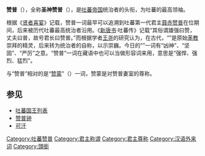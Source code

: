'''赞普'''（{{Bo|z=བཙན་པོ་|w=bTsan Po|t=tsenpo}}），全称'''圣神赞普'''（{{Bo-textonly|འཕྲུལ་གྱི་ལྷ་བཙན་པོ་}}），是[[吐蕃帝国|吐蕃帝国]]统治者的头衔，为吐蕃的最高领袖。

根据《[[贤者喜宴|贤者喜宴]]》记载，赞普一词最早可以追溯到吐蕃第一代君主[[聂赤赞普|聂赤赞普]]在位期间，后来被历代吐蕃最高统治者沿用。《[[新唐书|新唐书]]·吐蕃传》记载“其俗谓雄强曰赞，丈夫曰普，故号君长曰赞普。”而根据学者[[王尧|王尧]]的研究认为，在古代，“{{Bo-textonly|བཙན་}}”是原始[[苯教|苯教]]崇拜的精灵，后来转为统治者的自称，以示崇巍。今日的“{{Bo-textonly|བཙན}}”一词有“凶神”、“坚固”、“严厉”之意。“赞普”一词在藏语中也可以当做形容词来用，意思是“强悍、强烈、猛烈”。

与“赞普”相对的是“[[赞蒙|赞蒙]]”（{{Bo-textonly|བཙན་མོ་}}）一词，赞蒙是对赞普妻室的尊称。
==参见==
*[[吐蕃国王列表|吐蕃国王列表]]
*[[赞普钟|赞普钟]]
*[[可汗|可汗]]

[[Category:吐蕃赞普|Category:吐蕃赞普]]
[[Category:君主称谓|Category:君主称谓]]
[[Category:君主尊称|Category:君主尊称]]
[[Category:汉语外来词|Category:汉语外来词]]
[[Category:頭銜|Category:頭銜]]